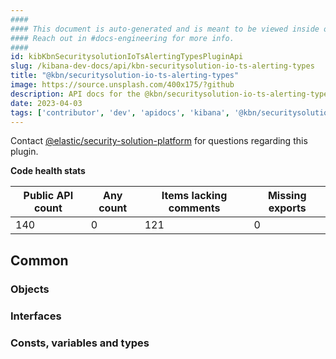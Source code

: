 ```yaml
---
####
#### This document is auto-generated and is meant to be viewed inside our experimental, new docs system.
#### Reach out in #docs-engineering for more info.
####
id: kibKbnSecuritysolutionIoTsAlertingTypesPluginApi
slug: /kibana-dev-docs/api/kbn-securitysolution-io-ts-alerting-types
title: "@kbn/securitysolution-io-ts-alerting-types"
image: https://source.unsplash.com/400x175/?github
description: API docs for the @kbn/securitysolution-io-ts-alerting-types plugin
date: 2023-04-03
tags: ['contributor', 'dev', 'apidocs', 'kibana', '@kbn/securitysolution-io-ts-alerting-types']
---
```




Contact [@elastic/security-solution-platform](https://github.com/orgs/elastic/teams/security-solution-platform) for questions regarding this plugin.

**Code health stats**

| Public API count  | Any count | Items lacking comments | Missing exports |
|-------------------|-----------|------------------------|-----------------|
| 140 | 0 | 121 | 0 |

## Common

### Objects
<DocDefinitionList data={kbnSecuritysolutionIoTsAlertingTypesObj.common.objects}/>

### Interfaces
<DocDefinitionList data={kbnSecuritysolutionIoTsAlertingTypesObj.common.interfaces}/>

### Consts, variables and types
<DocDefinitionList data={kbnSecuritysolutionIoTsAlertingTypesObj.common.misc}/>


